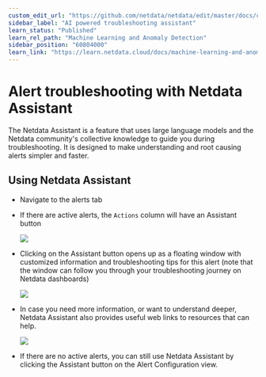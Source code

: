 ```yaml
---
custom_edit_url: "https://github.com/netdata/netdata/edit/master/docs/cloud/netdata-assistant.md"
sidebar_label: "AI powered troubleshooting assistant"
learn_status: "Published"
learn_rel_path: "Machine Learning and Anomaly Detection"
sidebar_position: "60804000"
learn_link: "https://learn.netdata.cloud/docs/machine-learning-and-anomaly-detection/ai-powered-troubleshooting-assistant"
---
```


# Alert troubleshooting with Netdata Assistant

The Netdata Assistant is a feature that uses large language models and the Netdata community's collective knowledge to guide you during troubleshooting. It is designed to make understanding and root causing alerts simpler and faster.

## Using Netdata Assistant

- Navigate to the alerts tab
- If there are active alerts, the `Actions` column will have an Assistant button

  ![](https://github-production-user-asset-6210df.s3.amazonaws.com/24860547/253559075-815ca123-e2b6-4d44-a780-eeee64cca420.png)

- Clicking on the Assistant button opens up as a floating window with customized information and troubleshooting tips for this alert (note that the window can follow you through your troubleshooting journey on Netdata dashboards)

  ![](https://github-production-user-asset-6210df.s3.amazonaws.com/24860547/253559645-62850c7b-cd1d-45f2-b2dd-474ecbf2b713.png)

- In case you need more information, or want to understand deeper, Netdata Assistant also provides useful web links to resources that can help. 

  ![](https://github-production-user-asset-6210df.s3.amazonaws.com/24860547/253560071-e768fa6d-6c9a-4504-bb1f-17d5f4707627.png)

- If there are no active alerts, you can still use Netdata Assistant by clicking the Assistant button on the Alert Configuration view.

